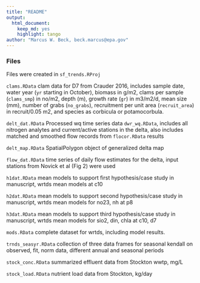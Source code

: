 ```yaml
---
title: "README"
output: 
  html_document:
    keep_md: yes
    highlight: tango
author: "Marcus W. Beck, beck.marcus@epa.gov"
---
```


### Files

Files were created in `sf_trends.RProj`

`clams.RData` clam data for D7 from Crauder 2016, includes sample date, water year (`yr` starting in October), biomass in g/m2, clams per sample (`clams_smp`) in no/m2, depth (m), growth rate (`gr`) in m3/m2/d, mean size (mm), number of grabs (`no_grabs`), recruitment per unit area (`recruit_area`) in recruit/0.05 m2, and species as corbicula or potamocorbula.

`delt_dat.RData` Processed wq time series data `dwr_wq.RData`, includes all nitrogen analytes and current/active stations in the delta, also includes matched and smoothed flow records from `flocor.RData` results

`delt_map.RData` SpatialPolygon object of generalized delta map

`flow_dat.RData` time series of daily flow estimates for the delta, input stations from Novick et al (Fig 2) were used

`h1dat.RData` mean models to support first hypothesis/case study in manuscript, wrtds mean models at c10 

`h2dat.RData` mean models to support second hypothesis/case study in manuscript, wrtds mean models for no23, nh at p8

`h3dat.RData` mean models to support third hypothesis/case study in manuscript, wrtds mean models for sio2, din, chla at c10, d7

`mods.RData` complete dataset for wrtds, including model results.

`trnds_seasyr.RData` collection of three data frames for seasonal kendall on observed, fit, norm data, different annual and seasonal periods

`stock_conc.RData` summarized effluent data from Stockton wwtp, mg/L

`stock_load.RData` nutrient load data from Stockton, kg/day